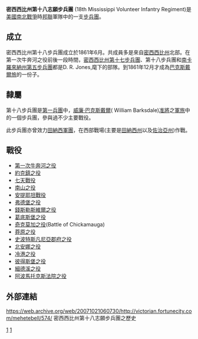 '''密西西比州第十八志願步兵團''' (18th Mississippi Volunteer Infantry Regiment)是[[美國|美國]][[南北戰爭|南北戰爭]]時[[美利堅聯盟國|邦聯]]軍隊中的一支[[步兵團|步兵團]]。

==成立==
密西西比州第十八步兵團成立於1861年6月。共成員多是來自[[密西西比州|密西西比州]]北部。在第一次牛奔河之役前後一段時間，[[密西西比州第十七步兵團|密西西比州第十七步兵團]]、第十八步兵團和[[南卡羅來納州第五步兵團|南卡羅來納州第五步兵團]]都是D. R. Jones,麾下的部隊。到1861年12月才成為[[巴克斯戴爾旅|巴克斯戴爾旅]]的一份子。

==隸屬==
第十八步兵團是[[第一兵團(邦聯)|第一兵團]]中，[[威廉·巴克斯戴爾|威廉·巴克斯戴爾]]( William Barksdale)[[准將|准將]]之[[軍旅|軍旅]]中的一個步兵團，參與過不少主要戰役。

此步兵團亦曾效力[[田納西軍團|田納西軍團]]，在西部戰場(主要是[[田納西州|田納西州]]以及[[佐治亞州|佐治亞州]])作戰。

==戰役==
*[[第一次牛奔河之役|第一次牛奔河之役]]
*[[約克鎮之役|約克鎮之役]]
*[[七天戰役|七天戰役]]
*[[南山之役|南山之役]]
*[[安提耶坦戰役|安提耶坦戰役]]
*[[弗德堡之役|弗德堡之役]]
*[[錢斯勒斯維爾之役|錢斯勒斯維爾之役]]
*[[葛底斯堡之役|葛底斯堡之役]]
*[[奇克莫加之役|奇克莫加之役]](Battle of Chickamauga)
*[[莽原之役|莽原之役]]
*[[史波特斯凡尼亞郡府之役|史波特斯凡尼亞郡府之役]]
*[[北安娜之役|北安娜之役]]
*[[冷港之役|冷港之役]]
*[[彼得斯堡之役|彼得斯堡之役]]
*[[細德溪之役|細德溪之役]]
*[[阿波馬托克斯法院之役|阿波馬托克斯法院之役]]

==外部連結==
https://web.archive.org/web/20071021060730/http://victorian.fortunecity.com/mehetebell/574/ 密西西比州第十八志願步兵團之歷史

[[Category:邦聯步兵團|1]]
[[Category:密西西比州步兵團|1]]